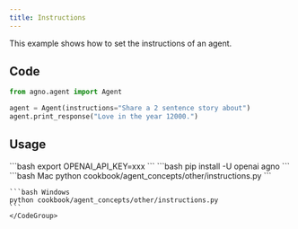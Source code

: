 ```yaml
---
title: Instructions
---
```


This example shows how to set the instructions of an agent.

## Code

```python cookbook/agent_concepts/other/instructions.py
from agno.agent import Agent

agent = Agent(instructions="Share a 2 sentence story about")
agent.print_response("Love in the year 12000.")
```

## Usage

<Steps>
  <Snippet file="create-venv-step.mdx" />

  <Step title="Set your API key">
    ```bash
    export OPENAI_API_KEY=xxx
    ```
  </Step>

  <Step title="Install libraries">
    ```bash
    pip install -U openai agno
    ```
  </Step>

  <Step title="Run Agent">
    <CodeGroup>
    ```bash Mac
    python cookbook/agent_concepts/other/instructions.py
    ```

    ```bash Windows
    python cookbook/agent_concepts/other/instructions.py
    ```
    </CodeGroup>
  </Step>
</Steps> 